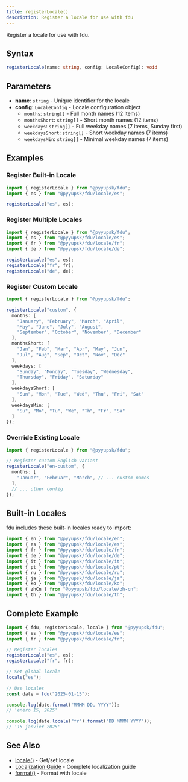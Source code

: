```yaml
---
title: registerLocale()
description: Register a locale for use with fdu
---
```


Register a locale for use with fdu.

## Syntax

```typescript
registerLocale(name: string, config: LocaleConfig): void
```

## Parameters

- **name**: `string` - Unique identifier for the locale
- **config**: `LocaleConfig` - Locale configuration object
  - `months`: `string[]` - Full month names (12 items)
  - `monthsShort`: `string[]` - Short month names (12 items)
  - `weekdays`: `string[]` - Full weekday names (7 items, Sunday first)
  - `weekdaysShort`: `string[]` - Short weekday names (7 items)
  - `weekdaysMin`: `string[]` - Minimal weekday names (7 items)

## Examples

### Register Built-in Locale

```typescript
import { registerLocale } from "@pyyupsk/fdu";
import { es } from "@pyyupsk/fdu/locale/es";

registerLocale("es", es);
```

### Register Multiple Locales

```typescript
import { registerLocale } from "@pyyupsk/fdu";
import { es } from "@pyyupsk/fdu/locale/es";
import { fr } from "@pyyupsk/fdu/locale/fr";
import { de } from "@pyyupsk/fdu/locale/de";

registerLocale("es", es);
registerLocale("fr", fr);
registerLocale("de", de);
```

### Register Custom Locale

```typescript
import { registerLocale } from "@pyyupsk/fdu";

registerLocale("custom", {
  months: [
    "January", "February", "March", "April",
    "May", "June", "July", "August",
    "September", "October", "November", "December"
  ],
  monthsShort: [
    "Jan", "Feb", "Mar", "Apr", "May", "Jun",
    "Jul", "Aug", "Sep", "Oct", "Nov", "Dec"
  ],
  weekdays: [
    "Sunday", "Monday", "Tuesday", "Wednesday",
    "Thursday", "Friday", "Saturday"
  ],
  weekdaysShort: [
    "Sun", "Mon", "Tue", "Wed", "Thu", "Fri", "Sat"
  ],
  weekdaysMin: [
    "Su", "Mo", "Tu", "We", "Th", "Fr", "Sa"
  ]
});
```

### Override Existing Locale

```typescript
import { registerLocale } from "@pyyupsk/fdu";

// Register custom English variant
registerLocale("en-custom", {
  months: [
    "Januar", "Februar", "March", // ... custom names
  ],
  // ... other config
});
```

## Built-in Locales

fdu includes these built-in locales ready to import:

```typescript
import { en } from "@pyyupsk/fdu/locale/en";
import { es } from "@pyyupsk/fdu/locale/es";
import { fr } from "@pyyupsk/fdu/locale/fr";
import { de } from "@pyyupsk/fdu/locale/de";
import { it } from "@pyyupsk/fdu/locale/it";
import { pt } from "@pyyupsk/fdu/locale/pt";
import { ru } from "@pyyupsk/fdu/locale/ru";
import { ja } from "@pyyupsk/fdu/locale/ja";
import { ko } from "@pyyupsk/fdu/locale/ko";
import { zhCn } from "@pyyupsk/fdu/locale/zh-cn";
import { th } from "@pyyupsk/fdu/locale/th";
```

## Complete Example

```typescript
import { fdu, registerLocale, locale } from "@pyyupsk/fdu";
import { es } from "@pyyupsk/fdu/locale/es";
import { fr } from "@pyyupsk/fdu/locale/fr";

// Register locales
registerLocale("es", es);
registerLocale("fr", fr);

// Set global locale
locale("es");

// Use locales
const date = fdu("2025-01-15");

console.log(date.format("MMMM DD, YYYY"));
// 'enero 15, 2025'

console.log(date.locale("fr").format("DD MMMM YYYY"));
// '15 janvier 2025'
```

## See Also

- [locale()](/docs/api/locale/locale) - Get/set locale
- [Localization Guide](/docs/localization) - Complete localization guide
- [format()](/docs/api/formatting/format) - Format with locale
